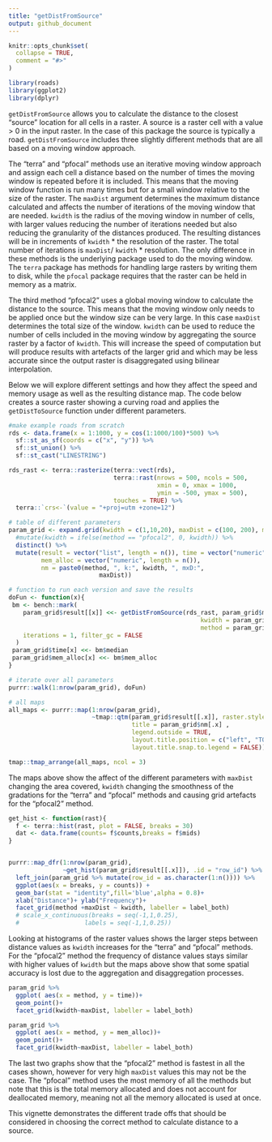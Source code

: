 ```yaml
---
title: "getDistFromSource"
output: github_document
---
```


```r
knitr::opts_chunk$set(
  collapse = TRUE,
  comment = "#>"
)
```

```r
library(roads)
library(ggplot2)
library(dplyr)
```

`getDistFromSource` allows you to calculate the distance to the closest "source" location for all cells in a raster. A source is a raster cell with a value \> 0 in the input raster. In the case of this package the source is typically a road. `getDistFromSource` includes three slightly different methods that are all based on a moving window approach.

The "terra" and "pfocal" methods use an iterative moving window approach and assign each cell a distance based on the number of times the moving window is repeated before it is included. This means that the moving window function is run many times but for a small window relative to the size of the raster. The `maxDist` argument determines the maximum distance calculated and affects the number of iterations of the moving window that are needed. `kwidth` is the radius of the moving window in number of cells, with larger values reducing the number of iterations needed but also reducing the granularity of the distances produced. The resulting distances will be in increments of `kwidth` \* the resolution of the raster. The total number of iterations is `maxDist`/ `kwidth` \* resolution. The only difference in these methods is the underlying package used to do the moving window. The `terra` package has methods for handling large rasters by writing them to disk, while the `pfocal` package requires that the raster can be held in memory as a matrix.

The third method "pfocal2" uses a global moving window to calculate the distance to the source. This means that the moving window only needs to be applied once but the window size can be very large. In this case `maxDist` determines the total size of the window. `kwidth` can be used to reduce the number of cells included in the moving window by aggregating the source raster by a factor of `kwidth`. This will increase the speed of computation but will produce results with artefacts of the larger grid and which may be less accurate since the output raster is disaggregated using bilinear interpolation.

Below we will explore different settings and how they affect the speed and memory usage as well as the resulting distance map. The code below creates a source raster showing a curving road and applies the `getDistToSource` function under different parameters.

```r
#make example roads from scratch
rds <- data.frame(x = 1:1000, y = cos(1:1000/100)*500) %>% 
  sf::st_as_sf(coords = c("x", "y")) %>% 
  sf::st_union() %>% 
  sf::st_cast("LINESTRING")

rds_rast <- terra::rasterize(terra::vect(rds), 
                             terra::rast(nrows = 500, ncols = 500, 
                                         xmin = 0, xmax = 1000, 
                                         ymin = -500, ymax = 500),
                             touches = TRUE) %>% 
  terra::`crs<-`(value = "+proj=utm +zone=12")

# table of different parameters
param_grid <- expand.grid(kwidth = c(1,10,20), maxDist = c(100, 200), method = c("terra", "pfocal", "pfocal2")) %>% 
  #mutate(kwidth = ifelse(method == "pfocal2", 0, kwidth)) %>% 
  distinct() %>% 
  mutate(result = vector("list", length = n()), time = vector("numeric", length = n()),
         mem_alloc = vector("numeric", length = n()),
         nm = paste0(method, ", k:", kwidth, ", mxD:",
                         maxDist))

# function to run each version and save the results
doFun <- function(x){
 bm <- bench::mark(
    param_grid$result[[x]] <<- getDistFromSource(rds_rast, param_grid$maxDist[x], 
                                                     kwidth = param_grid$kwidth[x],
                                                     method = param_grid$method[x]),
    iterations = 1, filter_gc = FALSE
  )
 param_grid$time[x] <<- bm$median
 param_grid$mem_alloc[x] <<- bm$mem_alloc
}

# iterate over all parameters
purrr::walk(1:nrow(param_grid), doFun)
```

```r


# all maps 
all_maps <- purrr::map(1:nrow(param_grid), 
                       ~tmap::qtm(param_grid$result[[.x]], raster.style = "cont",
                                  title = param_grid$nm[.x] , 
                                  legend.outside = TRUE,
                                  layout.title.position = c("left", "TOP"),
                                  layout.title.snap.to.legend = FALSE))

tmap::tmap_arrange(all_maps, ncol = 3)
```

The maps above show the affect of the different parameters with `maxDist` changing the area covered, `kwidth` changing the smoothness of the gradations for the "terra" and "pfocal" methods and causing grid artefacts for the "pfocal2" method.

```r
get_hist <- function(rast){
  f <- terra::hist(rast, plot = FALSE, breaks = 30)
  dat <- data.frame(counts= f$counts,breaks = f$mids)
}


purrr::map_dfr(1:nrow(param_grid),
               ~get_hist(param_grid$result[[.x]]), .id = "row_id") %>% 
  left_join(param_grid %>% mutate(row_id = as.character(1:n()))) %>% 
  ggplot(aes(x = breaks, y = counts)) + 
  geom_bar(stat = "identity",fill='blue',alpha = 0.8)+
  xlab("Distance")+ ylab("Frequency")+
  facet_grid(method +maxDist ~ kwidth, labeller = label_both)
  # scale_x_continuous(breaks = seq(-1,1,0.25),  
  #                  labels = seq(-1,1,0.25))

```


Looking at histograms of the raster values shows the larger steps between distance values as `kwidth` increases for the "terra" and "pfocal" methods. For the "pfocal2" method the frequency of distance values stays similar with higher values of `kwidth` but the maps above show that some spatial accuracy is lost due to the aggregation and disaggregation processes.

```r
param_grid %>% 
  ggplot( aes(x = method, y = time))+
  geom_point()+
  facet_grid(kwidth~maxDist, labeller = label_both)

param_grid %>% 
  ggplot( aes(x = method, y = mem_alloc))+
  geom_point()+
  facet_grid(kwidth~maxDist, labeller = label_both)
```

The last two graphs show that the "pfocal2" method is fastest in all the cases shown, however for very high `maxDist` values this may not be the case. The "pfocal" method uses the most memory of all the methods but note that this is the total memory allocated and does not account for deallocated memory, meaning not all the memory allocated is used at once.

This vignette demonstrates the different trade offs that should be considered in choosing the correct method to calculate distance to a source.
